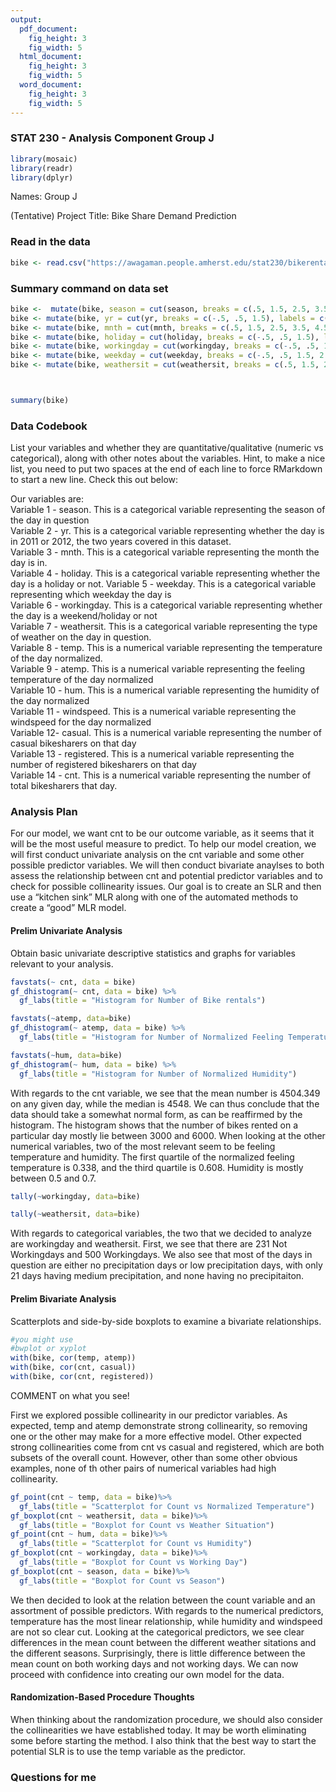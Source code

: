 ```yaml
---
output:
  pdf_document:
    fig_height: 3
    fig_width: 5
  html_document:
    fig_height: 3
    fig_width: 5
  word_document:
    fig_height: 3
    fig_width: 5
---
```


### STAT 230 - Analysis Component Group J

```r
library(mosaic)
library(readr)
library(dplyr)
```

Names: Group J

(Tentative) Project Title: Bike Share Demand Prediction

### Read in the data

```r
bike <- read.csv("https://awagaman.people.amherst.edu/stat230/bikerental.csv")
```

### Summary command on data set

```r
bike <-  mutate(bike, season = cut(season, breaks = c(.5, 1.5, 2.5, 3.5, 4.5), labels = c("Spring", "Summer", "Fall", "Winter"), include.lowest = TRUE))
bike <- mutate(bike, yr = cut(yr, breaks = c(-.5, .5, 1.5), labels = c("2011", "2012"), include.lowest = TRUE))
bike <- mutate(bike, mnth = cut(mnth, breaks = c(.5, 1.5, 2.5, 3.5, 4.5, 5.5, 6.5, 7.5, 8.5, 9.5, 10.5, 11.5, 12.5), labels = c("Jan", "Feb", "Mar", "Apr", "May", "Jun", "Jul", "Aug", "Sep", "Oct", "Nov", "Dec"), include.lowest = TRUE))
bike <- mutate(bike, holiday = cut(holiday, breaks = c(-.5, .5, 1.5), labels = c("Not Holiday", "Holiday"), include.lowest = TRUE))
bike <- mutate(bike, workingday = cut(workingday, breaks = c(-.5, .5, 1.5), labels = c("Not Workingday", "Workingday"), include.lowest = TRUE))
bike <- mutate(bike, weekday = cut(weekday, breaks = c(-.5, .5, 1.5, 2.5, 3.5, 4.5, 5.5, 6.5), labels = c("Sun", "Mon", "Tue", "Wed", "Thu", "Fri", "Sat"), include.lowest = TRUE))
bike <- mutate(bike, weathersit = cut(weathersit, breaks = c(.5, 1.5, 2.5, 3.5, 4.5), labels = c("No Precip", "Low Precip", "Med Precip", "High Precip"), include.lowest = TRUE))



summary(bike)
```


### Data Codebook

List your variables and whether they are quantitative/qualitative (numeric vs categorical), along with other notes about the variables. Hint, to make a nice list, you need to put two spaces at the end of each line to force RMarkdown to start a new line. Check this out below:

Our variables are:  
Variable 1 - season. This is a categorical variable representing the season of the day in question  
Variable 2 -  yr. This is a categorical variable representing whether the day is in 2011 or 2012, the two years covered in this dataset.  
Variable 3 - mnth. This is a categorical variable representing the month the day is in.   
Variable 4 - holiday. This is a categorical variable representing whether the day is a holiday or not.
Variable 5 - weekday. This is a categorical variable representing which weekday the day is  
Variable 6 - workingday. This is a categorical variable representing whether the day is a weekend/holiday or not  
Variable 7 - weathersit. This is a categorical variable representing the type of weather on the day in question.  
Variable 8 - temp. This is a numerical variable representing the temperature of the day normalized.    
Variable 9 - atemp. This is a numerical variable representing the feeling temperature of the day normalized    
Variable 10 - hum. This is a numerical variable representing the humidity of the day normalized  
Variable 11 - windspeed. This is a numerical variable representing the windspeed for the day normalized  
Variable 12- casual. This is a numerical variable representing the number of casual bikesharers on that day  
Variable 13 - registered. This is a numerical variable representing the number of registered bikesharers on that day  
Variable 14 - cnt. This is a numerical variable representing the number of total bikesharers that day.   


### Analysis Plan

For our model, we want cnt to be our outcome variable, as it seems that it will be the most useful measure to predict. To help our model creation, we will first conduct univariate analysis on the cnt variable and some other possible predictor variables. We will then conduct bivariate anaylses to both assess the relationship between cnt and potential predictor variables and to check for possible collinearity issues. Our goal is to create an SLR and then use a "kitchen sink" MLR along with one of the automated methods to create a "good" MLR model. 

#### Prelim Univariate Analysis

Obtain basic univariate descriptive statistics and graphs for variables relevant to your analysis.

```r
favstats(~ cnt, data = bike)
gf_dhistogram(~ cnt, data = bike) %>% 
  gf_labs(title = "Histogram for Number of Bike rentals")

favstats(~atemp, data=bike)
gf_dhistogram(~ atemp, data = bike) %>% 
  gf_labs(title = "Histogram for Number of Normalized Feeling Temperature")

favstats(~hum, data=bike)
gf_dhistogram(~ hum, data = bike) %>% 
  gf_labs(title = "Histogram for Number of Normalized Humidity")

```
With regards to the cnt variable, we see that the mean number is 4504.349 on any given day, while the median is 4548. We can thus conclude that the data should take a somewhat normal form, as can be reaffirmed by the histogram.  The histogram shows that the number of bikes rented on a particular day mostly lie between 3000 and 6000. When looking at the other numerical variables, two of the most relevant seem to be feeling temperature and humidity.  The first quartile of the normalized feeling temperature is 0.338, and the third quartile is 0.608. Humidity is mostly between 0.5 and 0.7.

```r
tally(~workingday, data=bike)

tally(~weathersit, data=bike)

```

With regards to categorical variables, the two that we decided to analyze are workingday and weathersit. First, we see that there are 231 Not Workingdays and 500 Workingdays. We also see that most of the days in question are either no precipitation days or low precipitation days, with only 21 days having medium precipitation, and none having no precipitaiton.  

#### Prelim Bivariate Analysis

Scatterplots and side-by-side boxplots to examine a bivariate relationships. 

```r
#you might use
#bwplot or xyplot
with(bike, cor(temp, atemp))
with(bike, cor(cnt, casual))
with(bike, cor(cnt, registered))

```

COMMENT on what you see!

First we explored possible collinearity in our predictor variables. As expected, temp and atemp demonstrate strong collinearity, so removing one or the other may make for a more effective model. Other expected strong collinearities come from cnt vs casual and registered, which are both subsets of the overall count. However, other than some other obvious examples, none of th other pairs of numerical variables had high collinearity.

```r
gf_point(cnt ~ temp, data = bike)%>% 
  gf_labs(title = "Scatterplot for Count vs Normalized Temperature")
gf_boxplot(cnt ~ weathersit, data = bike)%>% 
  gf_labs(title = "Boxplot for Count vs Weather Situation")
gf_point(cnt ~ hum, data = bike)%>% 
  gf_labs(title = "Scatterplot for Count vs Humidity")
gf_boxplot(cnt ~ workingday, data = bike)%>% 
  gf_labs(title = "Boxplot for Count vs Working Day")
gf_boxplot(cnt ~ season, data = bike)%>% 
  gf_labs(title = "Boxplot for Count vs Season")
```

We then decided to look at the relation between the count variable and an assortment of possible predictors. With regards to the numerical predictors, temperature has the most linear relationship, while humidity and windspeed are not so clear cut. Looking at the categorical predictors, we see clear differences in the mean count between the different weather sitations and the different seasons. Surprisingly, there is little difference between the mean count on both working days and not working days. We can now proceed with confidence into creating our own model for the data.

#### Randomization-Based Procedure Thoughts

When thinking about the randomization procedure, we should also consider the collinearities we have established today. It may be worth eliminating some before starting the method. I also think that the best way to start the potential SLR is to use the temp variable as the predictor.


### Questions for me
